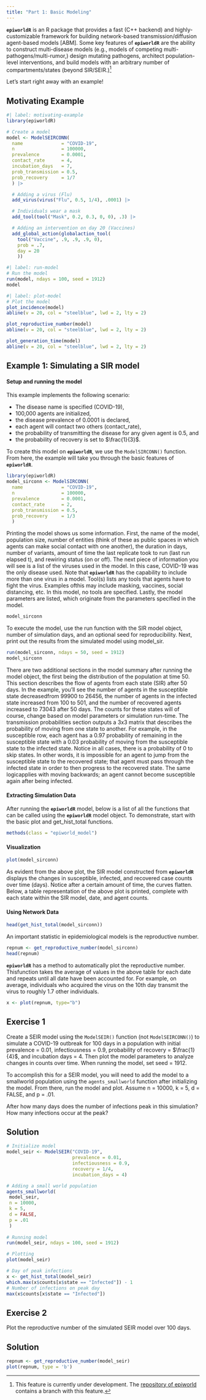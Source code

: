 ```yaml
---
title: "Part 1: Basic Modeling"
---
```


**`epiworldR`** is an R package that provides a fast (C++ backend) and highly-customizable framework for building network-based transmission/diffusion agent-based models \[ABM\]. Some key features of **`epiworldR`** are the ability to construct multi-disease models (e.g., models of competing multi-pathogens/multi-rumor,) design mutating pathogens, architect population-level interventions, and build models with an arbitrary number of compartments/states (beyond SIR/SEIR.)[^1]

[^1]: This feature is currently under development. The [repository of epiworld](https://github.com/UofUEpiBio/epiworld){target="_blank"} contains a branch with this feature.

Let's start right away with an example!

## Motivating Example

```r
#| label: motivating-example
library(epiworldR)

# Create a model
model <- ModelSEIRCONN(
  name              = "COVID-19",
  n                 = 100000, 
  prevalence        = 0.0001, 
  contact_rate      = 4,
  incubation_days   = 7,
  prob_transmission = 0.5,
  prob_recovery     = 1/7
  ) |>

  # Adding a virus (Flu)
  add_virus(virus("Flu", 0.5, 1/4), .0001) |>

  # Individuals wear a mask
  add_tool(tool("Mask", 0.2, 0.3, 0, 0), .3) |>

  # Adding an intervention on day 20 (Vaccines)
  add_global_action(globalaction_tool(
    tool("Vaccine", .9, .9, .9, 0),
    prob = .7,
    day = 20
    ))
```

```r
#| label: run-model
# Run the model
run(model, ndays = 100, seed = 1912)
model
```

```r
#| label: plot-model
# Plot the model
plot_incidence(model)
abline(v = 20, col = "steelblue", lwd = 2, lty = 2)

plot_reproductive_number(model)
abline(v = 20, col = "steelblue", lwd = 2, lty = 2)

plot_generation_time(model)
abline(v = 20, col = "steelblue", lwd = 2, lty = 2)

```

## Example 1: Simulating a SIR model

#### Setup and running the model

This example implements the following scenario:

-   The disease name is specified (COVID-19),
-   100,000 agents are initialized,
-   the disease prevalence of 0.0001 is declared,
-   each agent will contact two others (contact_rate),
-   the probability of transmitting the disease for any given agent is 0.5, and
-   the probability of recovery is set to $\frac{1}{3}$.

To create this model on **`epiworldR`**, we use the `ModelSIRCONN()` function. From here, the example will take you through the basic features of **`epiworldR`**.

```r
library(epiworldR)
model_sirconn <- ModelSIRCONN(
  name              = "COVID-19",
  n                 = 100000, 
  prevalence        = 0.0001, 
  contact_rate      = 2,
  prob_transmission = 0.5,
  prob_recovery     = 1/3
  )
```

Printing the model shows us some information. First, the name of the model, population size, number of entities (think of these as public spaces in which agents can make social contact with one another), the duration in days, number of variants, amount of time the last replicate took to run (last run elapsed t), and rewiring status (on or off). The next piece of information you will see is a list of the viruses used in the model. In this case, COVID-19 was the only disease used. Note that **`epiworldR`** has the capability to include more than one virus in a model. Tool(s) lists any tools that agents have to fight the virus. Examples ofthis may include masking, vaccines, social distancing, etc. In this model, no tools are specified. Lastly, the model parameters are listed, which originate from the parameters specified in the model.

```r
model_sirconn
```

To execute the model, use the run function with the SIR model object, number of simulation days, and an optional seed for reproducibility. Next, print out the results from the simulated model using model_sir.

```r
run(model_sirconn, ndays = 50, seed = 1912)
model_sirconn
```

There are two additional sections in the model summary after running the model object, the first being the distribution of the population at time 50. This section describes the flow of agents from each state (SIR) after 50 days. In the example, you'll see the number of agents in the susceptible state decreasedfrom 99900 to 26456, the number of agents in the infected state increased from 100 to 501, and the number of recovered agents increased to 73043 after 50 days. The counts for these states will of course, change based on model parameters or simulation run-time. The transmission probabilities section outputs a 3x3 matrix that describes the probability of moving from one state to another. For example, in the susceptible row, each agent has a 0.97 probability of remaining in the susceptible state with a 0.03 probability of moving from the susceptible state to the infected state. Notice in all cases, there is a probability of 0 to skip states. In other words, it is impossible for an agent to jump from the susceptible state to the recovered state; that agent must pass through the infected state in order to then progress to the recovered state. The same logicapplies with moving backwards; an agent cannot become susceptible again after being infected.

#### Extracting Simulation Data

After running the **`epiworldR`** model, below is a list of all the functions that can be called using the **`epiworldR`** model object. To demonstrate, start with the basic plot and get_hist_total functions.

```r
methods(class = "epiworld_model")
```

#### Visualization

```r
plot(model_sirconn)
```

As evident from the above plot, the SIR model constructed from **`epiworldR`** displays the changes in susceptible, infected, and recovered case counts over time (days). Notice after a certain amount of time, the curves flatten. Below, a table representation of the above plot is printed, complete with each state within the SIR model, date, and agent counts.

#### Using Network Data

```r
head(get_hist_total(model_sirconn))
```

An important statistic in epidemiological models is the reproductive number.

```r
repnum <- get_reproductive_number(model_sirconn)
head(repnum)
```

**`epiworldR`** has a method to automatically plot the reproductive number. Thisfunction takes the average of values in the above table for each date and repeats until all date have been accounted for. For example, on average, individuals who acquired the virus on the 10th day transmit the virus to roughly 1.7 other individuals.

```r
x <- plot(repnum, type="b")
```

## Exercise 1

Create a SEIR model using the `ModelSEIR()` function (not `ModelSEIRCONN()`) to simulate a COVID-19 outbreak for 100 days in a population with initial prevalence = 0.01, infectiousness = 0.9, probability of recovery = $\frac{1}{4}$, and incubation days = 4. Then plot the model parameters to analyze changes in counts over time. When running the model, set seed = 1912.

To accomplish this for a SEIR model, you will need to add the model to a smallworld population using the `agents_smallworld` function after initializing the model. From there, run the model and plot. Assume n = 10000, k = 5, d = FALSE, and p = .01.

After how many days does the number of infections peak in this simulation?\
How many infections occur at the peak?

::: {.callout-note collapse="true"}
## Solution

```r
# Initialize model
model_seir <- ModelSEIR("COVID-19", 
                        prevalence = 0.01, 
                        infectiousness = 0.9,
                        recovery = 1/4,
                        incubation_days = 4)

# Adding a small world population
agents_smallworld(
 model_seir,
 n = 10000,
 k = 5,
 d = FALSE,
 p = .01
 )
 
# Running model
run(model_seir, ndays = 100, seed = 1912)

# Plotting
plot(model_seir)

# Day of peak infections 
x <- get_hist_total(model_seir)
which.max(x$counts[x$state == "Infected"]) - 1
# Number of infections on peak day
max(x$counts[x$state == "Infected"])

```
:::

## Exercise 2

Plot the reproductive number of the simulated SEIR model over 100 days.

::: {.callout-note collapse="true"}
## Solution

```r
repnum <- get_reproductive_number(model_seir)
plot(repnum, type = 'b')
```
:::

